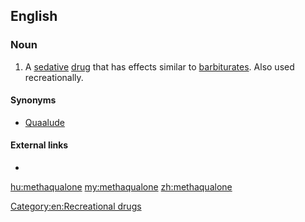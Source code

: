 ==English==

===Noun===
{{en-noun|-}}

# {{pharmaceutical drug}} A [[sedative]] [[drug]] that has effects similar to [[barbiturate]]s. Also used recreationally.

====Synonyms====
* [[Quaalude]]

====External links====
* {{pedialite}}

[[Category:en:Recreational drugs]]

[[hu:methaqualone]]
[[my:methaqualone]]
[[zh:methaqualone]]